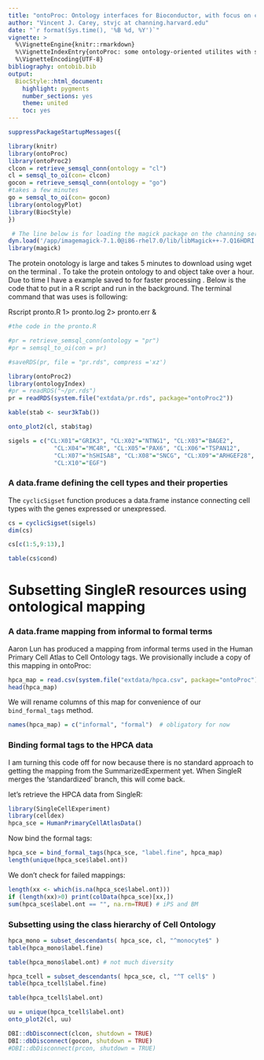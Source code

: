 ```yaml
---
title: "ontoProc: Ontology interfaces for Bioconductor, with focus on cell type identification"
author: "Vincent J. Carey, stvjc at channing.harvard.edu"
date: "`r format(Sys.time(), '%B %d, %Y')`"
vignette: >
  %\VignetteEngine{knitr::rmarkdown}
  %\VignetteIndexEntry{ontoProc: some ontology-oriented utilites with single-cell focus for Bioconductor}
  %\VignetteEncoding{UTF-8}
bibliography: ontobib.bib
output:
  BiocStyle::html_document:
    highlight: pygments
    number_sections: yes
    theme: united
    toc: yes
---
```




```r
suppressPackageStartupMessages({

library(knitr)
library(ontoProc)
library(ontoProc2)
clcon = retrieve_semsql_conn(ontology = "cl")
cl = semsql_to_oi(con= clcon)
gocon = retrieve_semsql_conn(ontology = "go")
#takes a few minutes
go = semsql_to_oi(con= gocon)
library(ontologyPlot)
library(BiocStyle)
})
```


```r
 # The line below is for loading the magick package on the channing server
dyn.load('/app/imagemagick-7.1.0@i86-rhel7.0/lib/libMagick++-7.Q16HDRI.so.5')
library(magick)
```
 
 
 
 The protein onotology is large and takes 5 minutes to download using wget on the terminal . To take the protein ontology to and object take over a hour. Due to time I have a example saved to for faster processing . Below is the code that  to put in a R script and run in the background.
 The terminal command that was uses is following:
 
Rscript pronto.R  1> pronto.log 2> pronto.err &
```r
#the code in the pronto.R

#pr = retrieve_semsql_conn(ontology = "pr")
#pr = semsql_to_oi(con = pr)

#saveRDS(pr, file = "pr.rds", compress ='xz')
```

```r
library(ontoProc2)
library(ontologyIndex)
#pr = readRDS("~/pr.rds")
pr = readRDS(system.file("extdata/pr.rds", package="ontoProc2"))
```


```r
kable(stab <- seur3kTab())
```




```r
onto_plot2(cl, stab$tag)
```





```r

sigels = c("CL:X01"="GRIK3", "CL:X02"="NTNG1", "CL:X03"="BAGE2",
             "CL:X04"="MC4R", "CL:X05"="PAX6", "CL:X06"="TSPAN12", 
             "CL:X07"="hSHISA8", "CL:X08"="SNCG", "CL:X09"="ARHGEF28", 
             "CL:X10"="EGF")
```

### A data.frame defining the cell types and their properties

The `cyclicSigset` function produces a data.frame instance
connecting cell types with the genes expressed or unexpressed.
```r
cs = cyclicSigset(sigels)
dim(cs)

```



```r
cs[c(1:5,9:13),]
```



```r
table(cs$cond)
```


# Subsetting SingleR resources using ontological mapping

### A data.frame mapping from informal to formal terms

Aaron Lun has produced a mapping from informal terms used in the
Human Primary Cell Atlas to Cell Ontology tags.  We provisionally
include a copy of this mapping in ontoProc:

```r
hpca_map = read.csv(system.file("extdata/hpca.csv", package="ontoProc"), strings=FALSE)
head(hpca_map)
```

We will rename columns of this map for convenience of our `bind_formal_tags` method.
```r
names(hpca_map) = c("informal", "formal")  # obligatory for now
```

### Binding formal tags to the HPCA data

I am turning this code off for now because there is no
standard approach to getting the mapping from the SummarizedExperment
yet.  When SingleR merges the 'standardized' branch, this will come back.


let's retrieve the HPCA data from SingleR:
```r
library(SingleCellExperiment)
library(celldex)
hpca_sce = HumanPrimaryCellAtlasData()
```
Now bind the formal tags:
```r
hpca_sce = bind_formal_tags(hpca_sce, "label.fine", hpca_map)
length(unique(hpca_sce$label.ont))
```
We don't check for failed mappings:
```r
length(xx <- which(is.na(hpca_sce$label.ont)))
if (length(xx)>0) print(colData(hpca_sce)[xx,])
sum(hpca_sce$label.ont == "", na.rm=TRUE) # iPS and BM
```

### Subsetting using the class hierarchy of Cell Ontology

```r
hpca_mono = subset_descendants( hpca_sce, cl, "^monocyte$" )
table(hpca_mono$label.fine)
```

```r
table(hpca_mono$label.ont) # not much diversity
```


```r
hpca_tcell = subset_descendants( hpca_sce, cl, "^T cell$" )
table(hpca_tcell$label.fine)
```

```r
table(hpca_tcell$label.ont) 
```

```r
uu = unique(hpca_tcell$label.ont)
onto_plot2(cl, uu)
```

```r
DBI::dbDisconnect(clcon, shutdown = TRUE)
DBI::dbDisconnect(gocon, shutdown = TRUE)
#DBI::dbDisconnect(prcon, shutdown = TRUE)
```

